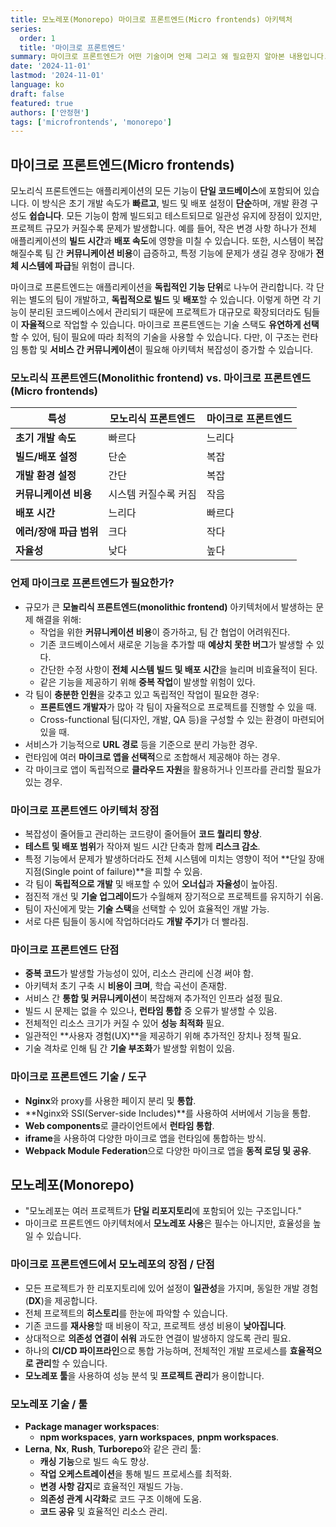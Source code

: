 ```yaml
---
title: 모노레포(Monorepo) 마이크로 프론트엔드(Micro frontends) 아키텍처
series:
  order: 1
  title: '마이크로 프론트엔드'
summary: 마이크로 프론트엔드가 어떤 기술이며 언제 그리고 왜 필요한지 알아본 내용입니다.
date: '2024-11-01'
lastmod: '2024-11-01'
language: ko
draft: false
featured: true
authors: ['안정현']
tags: ['microfrontends', 'monorepo']
---
```


## 마이크로 프론트엔드(Micro frontends)

모노리식 프론트엔드는 애플리케이션의 모든 기능이 **단일 코드베이스**에 포함되어 있습니다. 이 방식은 초기 개발 속도가 **빠르고**, 빌드 및 배포 설정이 **단순**하며, 개발 환경 구성도 **쉽습니다**. 모든 기능이 함께 빌드되고 테스트되므로 일관성 유지에 장점이 있지만, 프로젝트 규모가 커질수록 문제가 발생합니다. 예를 들어, 작은 변경 사항 하나가 전체 애플리케이션의 **빌드 시간**과 **배포 속도**에 영향을 미칠 수 있습니다. 또한, 시스템이 복잡해질수록 팀 간 **커뮤니케이션 비용**이 급증하고, 특정 기능에 문제가 생길 경우 장애가 **전체 시스템에 파급**될 위험이 큽니다.

마이크로 프론트엔드는 애플리케이션을 **독립적인 기능 단위**로 나누어 관리합니다. 각 단위는 별도의 팀이 개발하고, **독립적으로 빌드** 및 **배포**할 수 있습니다. 이렇게 하면 각 기능이 분리된 코드베이스에서 관리되기 때문에 프로젝트가 대규모로 확장되더라도 팀들이 **자율적**으로 작업할 수 있습니다. 마이크로 프론트엔드는 기술 스택도 **유연하게 선택**할 수 있어, 팀이 필요에 따라 최적의 기술을 사용할 수 있습니다. 다만, 이 구조는 런타임 통합 및 **서비스 간 커뮤니케이션**이 필요해 아키텍처 복잡성이 증가할 수 있습니다.

### 모노리식 프론트엔드(Monolithic frontend) vs. 마이크로 프론트엔드(Micro frontends)

| **특성**                | **모노리식 프론트엔드** | **마이크로 프론트엔드** |
| ----------------------- | ----------------------- | ----------------------- |
| **초기 개발 속도**      | 빠르다                  | 느리다                  |
| **빌드/배포 설정**      | 단순                    | 복잡                    |
| **개발 환경 설정**      | 간단                    | 복잡                    |
| **커뮤니케이션 비용**   | 시스템 커질수록 커짐    | 작음                    |
| **배포 시간**           | 느리다                  | 빠르다                  |
| **에러/장애 파급 범위** | 크다                    | 작다                    |
| **자율성**              | 낮다                    | 높다                    |

### 언제 마이크로 프론트엔드가 필요한가?

- 규모가 큰 **모놀리식 프론트엔드(monolithic frontend)** 아키텍처에서 발생하는 문제 해결을 위해:
  - 작업을 위한 **커뮤니케이션 비용**이 증가하고, 팀 간 협업이 어려워진다.
  - 기존 코드베이스에서 새로운 기능을 추가할 때 **예상치 못한 버그**가 발생할 수 있다.
  - 간단한 수정 사항이 **전체 시스템 빌드 및 배포 시간**을 늘리며 비효율적이 된다.
  - 같은 기능을 제공하기 위해 **중복 작업**이 발생할 위험이 있다.
- 각 팀이 **충분한 인원**을 갖추고 있고 독립적인 작업이 필요한 경우:
  - **프론트엔드 개발자**가 많아 각 팀이 자율적으로 프로젝트를 진행할 수 있을 때.
  - Cross-functional 팀(디자인, 개발, QA 등)을 구성할 수 있는 환경이 마련되어 있을 때.
- 서비스가 기능적으로 **URL 경로** 등을 기준으로 분리 가능한 경우.
- 런타임에 여러 **마이크로 앱을 선택적**으로 조합해서 제공해야 하는 경우.
- 각 마이크로 앱이 독립적으로 **클라우드 자원**을 활용하거나 인프라를 관리할 필요가 있는 경우.

### 마이크로 프론트엔드 아키텍처 장점

- 복잡성이 줄어들고 관리하는 코드량이 줄어들어 **코드 퀄리티 향상**.
- **테스트 및 배포 범위**가 작아져 빌드 시간 단축과 함께 **리스크 감소**.
- 특정 기능에서 문제가 발생하더라도 전체 시스템에 미치는 영향이 적어 **단일 장애 지점(Single point of failure)**을 피할 수 있음.
- 각 팀이 **독립적으로 개발** 및 배포할 수 있어 **오너십**과 **자율성**이 높아짐.
- 점진적 개선 및 **기술 업그레이드**가 수월해져 장기적으로 프로젝트를 유지하기 쉬움.
- 팀이 자신에게 맞는 **기술 스택**을 선택할 수 있어 효율적인 개발 가능.
- 서로 다른 팀들이 동시에 작업하더라도 **개발 주기**가 더 빨라짐.

### 마이크로 프론트엔드 단점

- **중복 코드**가 발생할 가능성이 있어, 리소스 관리에 신경 써야 함.
- 아키텍처 초기 구축 시 **비용이 크며**, 학습 곡선이 존재함.
- 서비스 간 **통합 및 커뮤니케이션**이 복잡해져 추가적인 인프라 설정 필요.
- 빌드 시 문제는 없을 수 있으나, **런타임 통합** 중 오류가 발생할 수 있음.
- 전체적인 리소스 크기가 커질 수 있어 **성능 최적화** 필요.
- 일관적인 **사용자 경험(UX)**을 제공하기 위해 추가적인 장치나 정책 필요.
- 기술 격차로 인해 팀 간 **기술 부조화**가 발생할 위험이 있음.

### 마이크로 프론트엔드 기술 / 도구

- **Nginx**와 proxy를 사용한 페이지 분리 및 **통합**.
- **Nginx와 SSI(Server-side Includes)**를 사용하여 서버에서 기능을 통합.
- **Web components**로 클라이언트에서 **런타임 통합**.
- **iframe**을 사용하여 다양한 마이크로 앱을 런타임에 통합하는 방식.
- **Webpack Module Federation**으로 다양한 마이크로 앱을 **동적 로딩 및 공유**.

## 모노레포(Monorepo)

- "모노레포는 여러 프로젝트가 **단일 리포지토리**에 포함되어 있는 구조입니다."
- 마이크로 프론트엔드 아키텍처에서 **모노레포 사용**은 필수는 아니지만, 효율성을 높일 수 있습니다.

### 마이크로 프론트엔드에서 모노레포의 장점 / 단점

- 모든 프로젝트가 한 리포지토리에 있어 설정이 **일관성**을 가지며, 동일한 개발 경험(**DX**)을 제공합니다.
- 전체 프로젝트의 **히스토리**를 한눈에 파악할 수 있습니다.
- 기존 코드를 **재사용**할 때 비용이 작고, 프로젝트 생성 비용이 **낮아집니다**.
- 상대적으로 **의존성 연결이 쉬워** 과도한 연결이 발생하지 않도록 관리 필요.
- 하나의 **CI/CD 파이프라인**으로 통합 가능하며, 전체적인 개발 프로세스를 **효율적으로 관리**할 수 있습니다.
- **모노레포 툴**을 사용하여 성능 분석 및 **프로젝트 관리**가 용이합니다.

### 모노레포 기술 / 툴

- **Package manager workspaces**:
  - **npm workspaces**, **yarn workspaces**, **pnpm workspaces**.
- **Lerna**, **Nx**, **Rush**, **Turborepo**와 같은 관리 툴:
  - **캐싱 기능**으로 빌드 속도 향상.
  - **작업 오케스트레이션**을 통해 빌드 프로세스를 최적화.
  - **변경 사항 감지**로 효율적인 재빌드 가능.
  - **의존성 관계 시각화**로 코드 구조 이해에 도움.
  - **코드 공유** 및 효율적인 리소스 관리.
